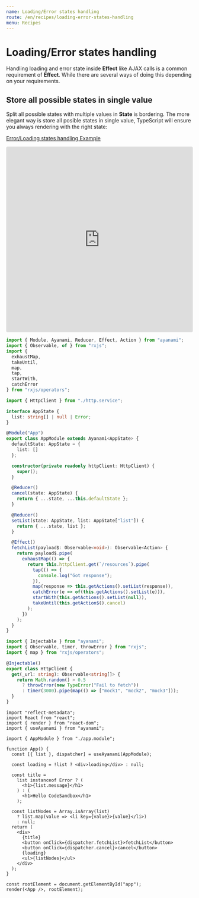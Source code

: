 ```yaml
---
name: Loading/Error states handling
route: /en/recipes/loading-error-states-handling
menu: Recipes
---
```


# Loading/Error states handling
Handling loading and error state inside **Effect** like AJAX calls is a common requirement of **Effect**. While there are several ways of doing this depending on your requirements.

## Store all possible states in single value
Split all possible states with multiple values in **State** is bordering. The more elegant way is store all posible states in single value, TypeScript will ensure you always rendering with the right state:

[Error/Loading states handling Example](https://codesandbox.io/s/ayanami-recipes-error-loading-handling-hyd3n)

<iframe
  src="https://codesandbox.io/embed/ayanami-recipes-error-loading-handling-hyd3n?fontsize=14&hidenavigation=1&module=%2Fsrc%2Fapp.module.ts&theme=dark"
  style="width:100%; height:500px; border:0; border-radius: 4px; overflow:hidden;"
  title="ayanami-recipes-error-loading-handling"
  allow="geolocation; microphone; camera; midi; vr; accelerometer; gyroscope; payment; ambient-light-sensor; encrypted-media; usb"
  sandbox="allow-modals allow-forms allow-popups allow-scripts allow-same-origin"
></iframe>

```ts
import { Module, Ayanami, Reducer, Effect, Action } from "ayanami";
import { Observable, of } from "rxjs";
import {
  exhaustMap,
  takeUntil,
  map,
  tap,
  startWith,
  catchError
} from "rxjs/operators";

import { HttpClient } from "./http.service";

interface AppState {
  list: string[] | null | Error;
}

@Module("App")
export class AppModule extends Ayanami<AppState> {
  defaultState: AppState = {
    list: []
  };

  constructor(private readonly httpClient: HttpClient) {
    super();
  }

  @Reducer()
  cancel(state: AppState) {
    return { ...state, ...this.defaultState };
  }

  @Reducer()
  setList(state: AppState, list: AppState["list"]) {
    return { ...state, list };
  }

  @Effect()
  fetchList(payload$: Observable<void>): Observable<Action> {
    return payload$.pipe(
      exhaustMap(() => {
        return this.httpClient.get(`/resources`).pipe(
          tap(() => {
            console.log("Got response");
          }),
          map(response => this.getActions().setList(response)),
          catchError(e => of(this.getActions().setList(e))),
          startWith(this.getActions().setList(null)),
          takeUntil(this.getAction$().cancel)
        );
      })
    );
  }
}
```

```ts
import { Injectable } from "ayanami";
import { Observable, timer, throwError } from "rxjs";
import { map } from "rxjs/operators";

@Injectable()
export class HttpClient {
  get(_url: string): Observable<string[]> {
    return Math.random() > 0.5
      ? throwError(new TypeError("Fail to fetch"))
      : timer(3000).pipe(map(() => ["mock1", "mock2", "mock3"]));
  }
}
```

```tsx
import "reflect-metadata";
import React from "react";
import { render } from "react-dom";
import { useAyanami } from "ayanami";

import { AppModule } from "./app.module";

function App() {
  const [{ list }, dispatcher] = useAyanami(AppModule);

  const loading = !list ? <div>loading</div> : null;

  const title =
    list instanceof Error ? (
      <h1>{list.message}</h1>
    ) : (
      <h1>Hello CodeSandbox</h1>
    );

  const listNodes = Array.isArray(list)
    ? list.map(value => <li key={value}>{value}</li>)
    : null;
  return (
    <div>
      {title}
      <button onClick={dispatcher.fetchList}>fetchList</button>
      <button onClick={dispatcher.cancel}>cancel</button>
      {loading}
      <ul>{listNodes}</ul>
    </div>
  );
}

const rootElement = document.getElementById("app");
render(<App />, rootElement);

```
